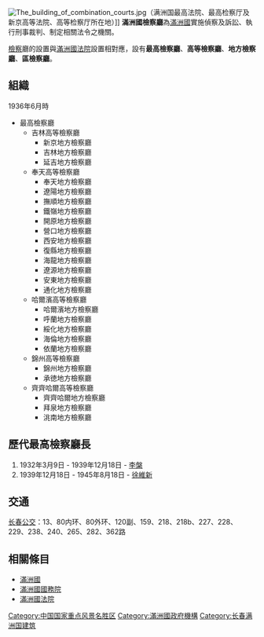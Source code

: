 [[File:The_building_of_combination_courts.jpg|thumb]]（满洲国最高法院、最高检察厅及新京高等法院、高等检察厅所在地）]]
'''滿洲國檢察廳'''為[[滿洲國|滿洲國]]實施偵察及訴訟、執行刑事裁判、制定相關法令之機關。

[[檢察|檢察]]廳的設置與[[滿洲國法院|滿洲國法院]]設置相對應，設有'''最高檢察廳'''、'''高等檢察廳'''、'''地方檢察廳'''、'''區檢察廳'''。
==組織==
1936年6月時
*最高檢察廳
**吉林高等檢察廳
***新京地方檢察廳
***吉林地方檢察廳
***延吉地方檢察廳
**奉天高等檢察廳
***奉天地方檢察廳
***遼陽地方檢察廳
***撫順地方檢察廳
***鐵嶺地方檢察廳
***開原地方檢察廳
***營口地方檢察廳
***西安地方檢察廳
***復縣地方檢察廳
***海龍地方檢察廳
***遼源地方檢察廳
***安東地方檢察廳
***通化地方檢察廳
**哈爾濱高等檢察廳
***哈爾濱地方檢察廳
***呼蘭地方檢察廳
***綏化地方檢察廳
***海倫地方檢察廳
***依蘭地方檢察廳
**錦州高等檢察廳
***錦州地方檢察廳
***承徳地方檢察廳
**齊齊哈爾高等檢察廳
***齊齊哈爾地方檢察廳
***拜泉地方檢察廳
***洮南地方檢察廳

==歷代最高檢察廳長==
# 1932年3月9日 - 1939年12月18日 - [[李槃_(滿洲國)|李槃]]
# 1939年12月18日 - 1945年8月18日 - [[徐維新|徐維新]]

== 交通 ==
[[长春公交|长春公交]]：13、80内环、80外环、120副、159、218、218b、227、228、229、238、240、265、282、362路

== 相關條目 ==
* [[滿洲國|滿洲國]]
* [[滿洲國國務院|滿洲國國務院]]
* [[滿洲國法院|滿洲國法院]]

{{吉林全国重点文物保护单位}}
{{滿洲國政府機構}} 
[[Category:中国国家重点风景名胜区|Category:中国国家重点风景名胜区]]
[[Category:滿洲國政府機構|Category:滿洲國政府機構]]
[[Category:长春满洲国建筑|Category:长春满洲国建筑]]